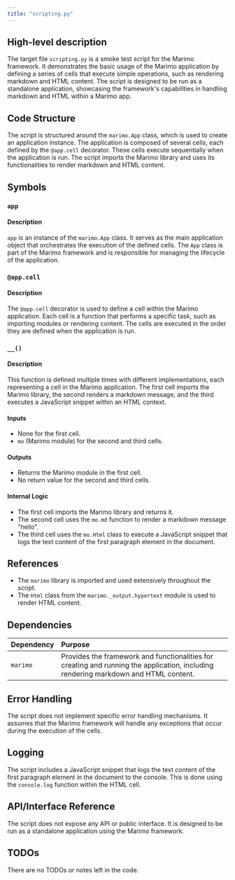 ```yaml
---
title: "scripting.py"
---
```


## High-level description

The target file `scripting.py` is a smoke test script for the Marimo framework. It demonstrates the basic usage of the Marimo application by defining a series of cells that execute simple operations, such as rendering markdown and HTML content. The script is designed to be run as a standalone application, showcasing the framework's capabilities in handling markdown and HTML within a Marimo app.

## Code Structure

The script is structured around the `marimo.App` class, which is used to create an application instance. The application is composed of several cells, each defined by the `@app.cell` decorator. These cells execute sequentially when the application is run. The script imports the Marimo library and uses its functionalities to render markdown and HTML content.

## Symbols

### `app`
#### Description
`app` is an instance of the `marimo.App` class. It serves as the main application object that orchestrates the execution of the defined cells. The `App` class is part of the Marimo framework and is responsible for managing the lifecycle of the application.

### `@app.cell`
#### Description
The `@app.cell` decorator is used to define a cell within the Marimo application. Each cell is a function that performs a specific task, such as importing modules or rendering content. The cells are executed in the order they are defined when the application is run.

### `__()`
#### Description
This function is defined multiple times with different implementations, each representing a cell in the Marimo application. The first cell imports the Marimo library, the second renders a markdown message, and the third executes a JavaScript snippet within an HTML context.

#### Inputs
- None for the first cell.
- `mo` (Marimo module) for the second and third cells.

#### Outputs
- Returns the Marimo module in the first cell.
- No return value for the second and third cells.

#### Internal Logic
- The first cell imports the Marimo library and returns it.
- The second cell uses the `mo.md` function to render a markdown message "hello".
- The third cell uses the `mo.Html` class to execute a JavaScript snippet that logs the text content of the first paragraph element in the document.

## References

- The `marimo` library is imported and used extensively throughout the script.
- The `Html` class from the `marimo._output.hypertext` module is used to render HTML content.

## Dependencies

| Dependency | Purpose |
|:-----------|:--------|
| `marimo`   | Provides the framework and functionalities for creating and running the application, including rendering markdown and HTML content. |

## Error Handling

The script does not implement specific error handling mechanisms. It assumes that the Marimo framework will handle any exceptions that occur during the execution of the cells.

## Logging

The script includes a JavaScript snippet that logs the text content of the first paragraph element in the document to the console. This is done using the `console.log` function within the HTML cell.

## API/Interface Reference

The script does not expose any API or public interface. It is designed to be run as a standalone application using the Marimo framework.

## TODOs

There are no TODOs or notes left in the code.